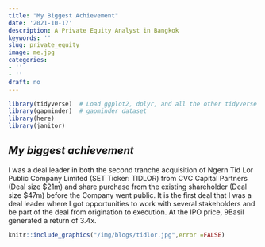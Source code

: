 ```yaml
---
title: "My Biggest Achievement"
date: '2021-10-17'
description: A Private Equity Analyst in Bangkok
keywords: ''
slug: private_equity
image: me.jpg
categories:
- ''
- ''
draft: no
---
```



```r
library(tidyverse)  # Load ggplot2, dplyr, and all the other tidyverse packages
library(gapminder)  # gapminder dataset
library(here)
library(janitor)
```


## *My biggest achievement*


I was a deal leader in both the second tranche acquisition of Ngern Tid Lor Public Company Limited (SET Ticker: TIDLOR) from CVC Capital Partners (Deal size $21m) and share purchase from the existing shareholder (Deal size $47m) before the Company went public. It is the first deal that I was a deal leader where I got opportunities to work with several stakeholders and be part of the deal from origination to execution. At the IPO price, 9Basil generated a return of 3.4x.

```r
knitr::include_graphics("/img/blogs/tidlor.jpg",error =FALSE)
```


